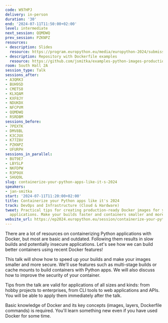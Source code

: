 ```yaml
---
code: W97HPJ
delivery: in-person
duration: '30'
end: '2024-07-11T11:50:00+02:00'
level: intermediate
next_session: QQMDWQ
prev_session: PZKNPZ
resources:
- description: Slides
  resource: https://program.europython.eu/media/europython-2024/submissions/W97HPJ/resources/lynt-containerize-python-apps-ep2024_mGGq8Tp.pdf
- description: Repository with Dockerfile examples
  resource: https://github.com/jsmitka/examples-python-images-production
room: South Hall 2A
session_type: Talk
sessions_after:
- A3QRK3
- BUH9SD
- CMETS8
- KLXQAM
- KXF8JY
- NDUKDX
- NFCPVM
- QQMDWQ
- RSRDBM
sessions_before:
- 7PEXTK
- DMV8BL
- K3CJUX
- K77Z8V
- PZKNPZ
- UFURPH
sessions_in_parallel:
- BUT9E7
- LBYSLP
- NKFDPW
- R3P9UX
- SHUQ9L
slug: containerize-your-python-apps-like-it-s-2024
speakers:
- jan-smitka
start: '2024-07-11T11:20:00+02:00'
title: Containerize your Python apps like it's 2024
track: DevOps and Infrastructure (Cloud & Hardware)
tweet: Practical tips for creating production-ready Docker images for your Python
  applications. Make your builds faster and containers smaller and more secure!
website_url: https://ep2024.europython.eu/session/containerize-your-python-apps-like-it-s-2024
---
```


There are a lot of resources on containerizing Python applications with Docker, but most are basic and outdated. Following them results in slow builds and potentially insecure applications. Let's see how we can build better containers using recent Docker features!

This talk will show how to speed up your builds and make your images smaller and more secure. We'll use features such as multi-stage builds or cache mounts to build containers with Python apps. We will also discuss how to improve the security of your container.

Tips from the talk are valid for applications of all sizes and kinds: from hobby projects to enterprises, from CLI tools to web applications and APIs. You will be able to apply them immediately after the talk.

Basic knowledge of Docker and its key concepts (images, layers, Dockerfile commands) is required. You'll learn something new even if you have used Docker for some time.
